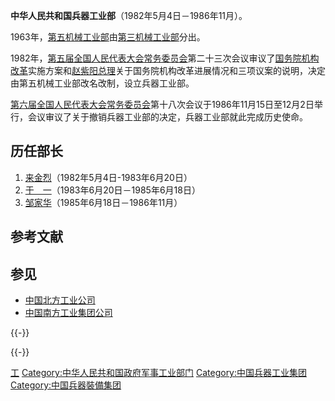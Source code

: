 '''中华人民共和国兵器工业部'''（1982年5月4日－1986年11月）。

1963年，[[中华人民共和国第五机械工业部|第五机械工业部]]由[[中华人民共和国第三机械工业部_(1960–1963)|第三机械工业部]]分出。

1982年，[[第五届全国人民代表大会常务委员会|第五届全国人民代表大会常务委员会]]第二十三次会议审议了[[国务院机构改革|国务院机构改革]]实施方案和[[赵紫阳|赵紫阳]][[中华人民共和国国务院总理|总理]]关于国务院机构改革进展情况和三项议案的说明，决定由第五机械工业部改名改制，设立兵器工业部。

[[第六届全国人民代表大会常务委员会|第六届全国人民代表大会常务委员会]]第十八次会议于1986年11月15日至12月2日举行，会议审议了关于撤销兵器工业部的决定，兵器工业部就此完成历史使命。

== 历任部长 ==
#[[来金烈|来金烈]]（1982年5月4日-1983年6月20日）
#[[于一|于　一]]（1983年6月20日－1985年6月18日）
#[[邹家华|邹家华]]（1985年6月18日－1986年11月）

== 参考文献 ==
{{Reflist}}

== 参见 ==
* [[中国北方工业公司|中国北方工业公司]]
* [[中国南方工业集团公司|中国南方工业集团公司]]

{{-}}
{{Serial|先前机关|[[中华人民共和国第五机械工业部|中华人民共和国第五机械工业部]]|{{PRC}}[[中华人民共和国国务院|国务院]]下属部门<br />'''中华人民共和国兵器工业部'''<br />1982年5月－1986年11月|机构撤销|拆分成立[[中国北方工业公司|中国北方工业公司]]<br>与[[中国南方工业集团公司|中国南方工业公司]]}}


{{-}}
{{国务院/5|组成部门}}
{{国务院/6|组成部门}}
{{中國兵器裝備集團}}
{{中国十二大军工集团}}

[[Category:国务院已撤销各部|工]]
[[Category:中华人民共和国政府军事工业部门|Category:中华人民共和国政府军事工业部门]]
[[Category:中国兵器工业集团|Category:中国兵器工业集团]]
[[Category:中国兵器裝備集团|Category:中国兵器裝備集团]]

{{gov-stub}}
